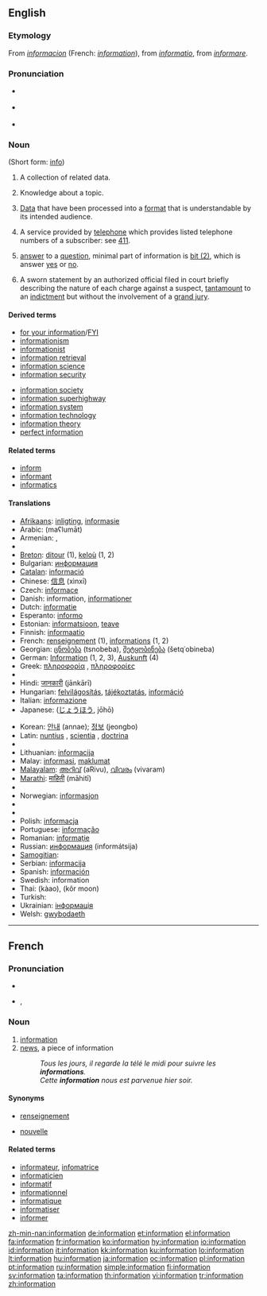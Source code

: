 {{wikipedia|dab=Information (disambiguation)|information}}
{{also|Information}}
==English==

{{rank|force|character|taking|466|information|seem|book|story}}

===Etymology===
From {{etyl|fro}} ''[[informacion]]'' (French: ''[[#French|information]]''), from {{etyl|la}} ''[[informatio]]'', from ''[[informare]]''.

===Pronunciation===
* {{a|RP}} {{IPA|/ˌɪnfəˈmeɪʃən/}}
* {{a|GenAm}} {{IPA|/ˌɪnfəɹˈmeɪʃən/}}
* {{audio|en-us-information.ogg|Audio (US)}}
*: {{rhymes|eɪʃǝn}}

===Noun===
{{wikipedia}}
{{en-noun|informations|-}} (Short form: [[info]])

# {{uncountable}} A collection of related data.
# {{uncountable}} Knowledge about a topic.
# {{uncountable}} [[data|Data]] that have been processed into a [[format]] that is understandable by its intended audience.
# {{uncountable}} A service provided by [[telephone]] which provides listed telephone numbers of a subscriber: see [[411]].
# [[answer]] to a [[question]], minimal part of information is [[Bit#bit_.282.29|bit (2)]], which is answer [[yes]] or [[no]].
# {{countable|US|legal}} A sworn statement by an authorized official filed in court briefly describing the nature of each charge against a suspect, [[tantamount]] to an [[indictment]] but without the involvement of a [[grand jury]].

====Derived terms====
{{top2}}
* [[for your information]]/[[FYI]]
* [[informationism]]
* [[informationist]]
* [[information retrieval]]
* [[information science]]
* [[information security]]
{{mid2}}
* [[information society]]
* [[information superhighway]]
* [[information system]]
* [[information technology]]
* [[information theory]]
* [[perfect information]]
{{bottom}}

{{lookfrom|information}}

====Related terms====
* [[inform]]
* [[informant]]
* [[informatics]]

====Translations====
{{trans-top}}
* [[Afrikaans]]: [[inligting]], [[informasie]]
* Arabic: {{Arab|[[معلومات|مَعْلُومَات]]}} (maʕlumāt) {{p}}
* Armenian: {{t|hy|տեղեկատվություն|sc=Armn|tr=teġekatvut'yun}}, {{t|hy|տեղեկություն|sc=Armn|tr=teġekut'yun}}
* {{trreq|Basque}}
* [[Breton]]: [[ditour]] {{m}} (1), [[keloù]] {{m}} (1, 2)
* Bulgarian: [[информация]] {{f}}
* [[Catalan]]: [[informació]] {{f}}
* Chinese: [[信息]] (xìnxī)
* Czech: [[informace]] {{f}}
* Danish: information, [[informationer]]
* Dutch: [[informatie]] {{f}}
* Esperanto: [[informo]]
* Estonian: [[informatsioon]], [[teave]]
* Finnish: [[informaatio]]
* French: [[renseignement]] {{m}} (1), [[informations]] {{f|p}} (1, 2)
* Georgian: [[ცნობება]] (tsnobeba), [[შეტყობინება]] (šetq῾obineba)
* German: [[Information]] {{f}} (1, 2, 3), [[Auskunft]] {{f}} (4)
* Greek: [[πληροφορία]] {{f}}, [[πληροφορίες]] {{f|p}}
* {{trreq|Hebrew}}
* Hindi: [[जानकारी]] (jānkārī) {{g|Hindi}}
* Hungarian: [[felvilágosítás]], [[tájékoztatás]], [[információ]]
* Italian: [[informazione]] {{f}}
* Japanese: {{Jpan|[[情報]]}} ([[じょうほう]], jōhō)
{{trans-mid}}
* Korean: [[안내]] (annae); [[정보]] (jeongbo)
* Latin: [[nuntius]] {{m}}, [[scientia]] {{f}}, [[doctrina]] {{f}}
* {{trreq|Latvian}}
* Lithuanian: [[informacija]] {{f}}
* Malay: [[informasi]], [[maklumat]]
* [[Malayalam]]: [[അറിവ്]] (aRivu), [[വിവരം]] (vivaram)
* [[Marathi]]: [[माहिती]] (māhitī)
* {{trreq|Mongolian}}
* Norwegian: [[informasjon]] {{m}}
* {{trreq|Old English}}
* {{trreq|Persian}}
* Polish: [[informacja]] {{f}}
* Portuguese: [[informação]] {{f}}
* Romanian: [[informaţie]] {{f}}
* Russian: [[информация]] (informátsija) {{f}}
* [[Samogitian]]: {{t|bat-smg|infuormacėjė|f}}
* Serbian: [[informacija]] {{f}}
* Spanish: [[información]] {{f}}
* Swedish: information {{c}}
* Thai: {{Thai|[[ข่าว]]}} (kàao), {{Thai|[[ข้อมูล]]}} (kôr moon)
* Turkish: {{t|tr|bilgi}}
* Ukrainian: [[інформація]] {{f}}
* Welsh: [[gwybodaeth]] {{f}}
{{trans-bottom}}

----

==French==

===Pronunciation===
* {{audio|Fr-information.ogg|audio}}
* {{IPA|/ɛ̃.fɔʁ.ma.sjɔ̃/|lang=fr}}, {{SAMPA|/E~.fOR.ma.sjO~/}}

===Noun===
{{fr-noun|f}}

# [[#English|information]]
# [[news]], a piece of information
#: ''Tous les jours, il regarde la télé le midi pour suivre les '''informations'''.''
#: ''Cette '''information''' nous est parvenue hier soir.''

====Synonyms====
* {{sense|information}} [[renseignement]]
* {{sense|a piece of information}} [[nouvelle]]

====Related terms====
* [[informateur]], [[infomatrice]]
* [[informaticien]]
* [[informatif]]
* [[informationnel]]
* [[informatique]]
* [[informatiser]]
* [[informer]]

[[zh-min-nan:information]]
[[de:information]]
[[et:information]]
[[el:information]]
[[fa:information]]
[[fr:information]]
[[ko:information]]
[[hy:information]]
[[io:information]]
[[id:information]]
[[it:information]]
[[kk:information]]
[[ku:information]]
[[lo:information]]
[[lt:information]]
[[hu:information]]
[[ja:information]]
[[oc:information]]
[[pl:information]]
[[pt:information]]
[[ru:information]]
[[simple:information]]
[[fi:information]]
[[sv:information]]
[[ta:information]]
[[th:information]]
[[vi:information]]
[[tr:information]]
[[zh:information]]